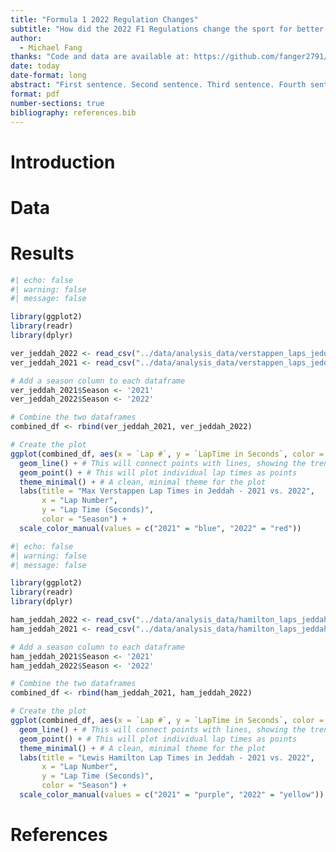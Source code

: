 ```yaml
---
title: "Formula 1 2022 Regulation Changes"
subtitle: "How did the 2022 F1 Regulations change the sport for better and for worse"
author: 
  - Michael Fang
thanks: "Code and data are available at: https://github.com/fanger2791/F1_Regulations."
date: today
date-format: long
abstract: "First sentence. Second sentence. Third sentence. Fourth sentence."
format: pdf
number-sections: true
bibliography: references.bib
---
```


# Introduction



# Data

# Results

```r
#| echo: false
#| warning: false
#| message: false

library(ggplot2)
library(readr)
library(dplyr)

ver_jeddah_2022 <- read_csv("../data/analysis_data/verstappen_laps_jeddah_2022_cleaned.csv")
ver_jeddah_2021 <- read_csv("../data/analysis_data/verstappen_laps_jeddah_2021_cleaned.csv")

# Add a season column to each dataframe
ver_jeddah_2021$Season <- '2021'
ver_jeddah_2022$Season <- '2022'

# Combine the two dataframes
combined_df <- rbind(ver_jeddah_2021, ver_jeddah_2022)

# Create the plot
ggplot(combined_df, aes(x = `Lap #`, y = `LapTime in Seconds`, color = Season)) +
  geom_line() + # This will connect points with lines, showing the trend
  geom_point() + # This will plot individual lap times as points
  theme_minimal() + # A clean, minimal theme for the plot
  labs(title = "Max Verstappen Lap Times in Jeddah - 2021 vs. 2022",
       x = "Lap Number",
       y = "Lap Time (Seconds)",
       color = "Season") +
  scale_color_manual(values = c("2021" = "blue", "2022" = "red"))


```

```r
#| echo: false
#| warning: false
#| message: false

library(ggplot2)
library(readr)
library(dplyr)

ham_jeddah_2022 <- read_csv("../data/analysis_data/hamilton_laps_jeddah_2022_cleaned.csv")
ham_jeddah_2021 <- read_csv("../data/analysis_data/hamilton_laps_jeddah_2021_cleaned.csv")

# Add a season column to each dataframe
ham_jeddah_2021$Season <- '2021'
ham_jeddah_2022$Season <- '2022'

# Combine the two dataframes
combined_df <- rbind(ham_jeddah_2021, ham_jeddah_2022)

# Create the plot
ggplot(combined_df, aes(x = `Lap #`, y = `LapTime in Seconds`, color = Season)) +
  geom_line() + # This will connect points with lines, showing the trend
  geom_point() + # This will plot individual lap times as points
  theme_minimal() + # A clean, minimal theme for the plot
  labs(title = "Lewis Hamilton Lap Times in Jeddah - 2021 vs. 2022",
       x = "Lap Number",
       y = "Lap Time (Seconds)",
       color = "Season") +
  scale_color_manual(values = c("2021" = "purple", "2022" = "yellow"))
```

# References


